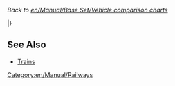 
''Back to [[en/Manual/Base Set/Vehicle comparison charts]]''

{{hu/Manual/Base Set/Trains/VagonTáblaFejléc}}
{{hu/Manual/Base Set/Trains/VagonTáblaSor|
T___|[[hu/Manual/Base Set/Trains/Acélszállító vagon|Acélszállító vagon]]|1,148|2,296|18|38|43|45|acél|tonna|20|25|27|}}
{{hu/Manual/Base Set/Trains/VagonTáblaSor|
TS__|[[hu/Manual/Base Set/Trains/Állatszállító vagon|Állatszállító vagon]]|1,125|2,250|20|24|25|26|állat| |25|30|32|}}
{{hu/Manual/Base Set/Trains/VagonTáblaSor|
TSR_|[[hu/Manual/Base Set/Trains/Áruszállító vagon|Áruszállító vagon]]|1,113|2,226|21|33|36|37|áru|láda|25|30|32}}
{{hu/Manual/Base Set/Trains/VagonTáblaSor|
___Y|[[hu/Buborékszállító vagon|Buborékszállító vagon]]|1,113|2,226|21|22|22|22|buborék| |20|25|27}}
{{hu/Manual/Base Set/Trains/VagonTáblaSor|
___Y|[[hu/Cukorszállító vagon|Cukorszállító vagon]]|1,031|2,062|19|49|54|56|cukor|tonna|30|35|37}}
{{hu/Manual/Base Set/Trains/VagonTáblaSor|
___Y|[[hu/Cukorkaszállító vagon|Cukorkaszállító vagon]]|1,060|2,120|21|28|30|31|cukorka|csomag|25|30|32}}
{{hu/Manual/Base Set/Trains/VagonTáblaSor|
___Y|[[hu/Elemszállító vagon|Elemszállító vagon]]|1,148|2,296|18|23|24|25|elem| |22|27|29}}
{{hu/Manual/Base Set/Trains/VagonTáblaSor|
_SR_|[[hu/Manual/Base Set/Trains/Ételszállító vagon|Ételszállító vagon]]|1,119|2,238|22|47|52|54|étel|tonna|25|30|32}}
{{hu/Manual/Base Set/Trains/VagonTáblaSor|
TSR_|[[hu/Manual/Base Set/Trains/Faszállító vagon|Faszállító vagon]]|1,060|2,120|16|46|51|53|fa|tonna|30|35|37}}
{{hu/Manual/Base Set/Trains/VagonTáblaSor|
TSR_|[[hu/Manual/Base Set/Trains/Gabonaszállító vagon|Gabonaszállító vagon]]|1,066|2,132|19|49|54|56|búza|tonna|30|35|37}}
{{hu/Manual/Base Set/Trains/VagonTáblaSor|
__R_|[[hu/Manual/Base Set/Trains/Gumiszállító vagon|Gumiszállító vagon]]|1,083|2,166|19|40|45|47|gumi|ezer liter|21|26|28}}
{{hu/Manual/Base Set/Trains/VagonTáblaSor|
__R_|[[hu/Manual/Base Set/Trains/Gyümölcsszállító vagon|Gyümölcsszállító vagon]]|1,066|2,132|18|43|48|50|gyümölcs|tonna|25|30|32}}
{{hu/Manual/Base Set/Trains/VagonTáblaSor|
___Y|[[hu/Játékszállító vagon|Játékszállító vagon]]|1,072|2,144|21|23|24|24|játék| |20|25|27}}
{{hu/Manual/Base Set/Trains/VagonTáblaSor|
___Y|[[hu/Kólaszállító vagon|Kólaszállító vagon]]|1,066|2,132|24|49|54|56|kóla|ezer liter|25|30|32}}
{{hu/Manual/Base Set/Trains/VagonTáblaSor|
TSRY|[[hu/Manual/Base Set/Trains/Levélszállító vagon|Levélszállító vagon]]|1,335|2,670|21|28|29|30|levél|csomag|30|35|37}}
{{hu/Manual/Base Set/Trains/VagonTáblaSor|
___Y|[[hu/Műanyagszállító vagon|Műanyagszállító vagon]]|1,119|2,238|18|48|53|55|műanyag|ezer liter|30|35|37}}
{{hu/Manual/Base Set/Trains/VagonTáblaSor|
TSR_|[[hu/Manual/Base Set/Trains/Olajszállító vagon|Olajszállító vagon]]|1,171|2,342|24|54|59|61|olaj|ezer liter|30|35|37}}
{{hu/Manual/Base Set/Trains/VagonTáblaSor|
T___|[[hu/Manual/Base Set/Trains/Páncélozott vagon|Páncélozott vagon]]|1,494|2,988|30|32|33|33|értéktárgy<br>arany<br>gyémánt|csomag|20|25|27}}
{{hu/Manual/Base Set/Trains/VagonTáblaSor|
_S__|[[hu/Manual/Base Set/Trains/Papírszállító vagon|Papírszállító vagon]]|1,148|2,296|18|38|43|45|papír|tonna|20|25|27}}
{{hu/Manual/Base Set/Trains/VagonTáblaSor|
__R_|[[hu/Manual/Base Set/Trains/Rézércszállító vagon|Rézércszállító vagon]]|1,048|2,096|19|49|54|56|rézérc|tonna|30|35|37}}
{{hu/Manual/Base Set/Trains/VagonTáblaSor|
TSRY|[[hu/Manual/Base Set/Trains/Személyvagon|Személyvagon]]|1,447|2,894|25|27|27|27|utas| |40|45|47}}
{{hu/Manual/Base Set/Trains/VagonTáblaSor|
___Y|[[hu/Szénsavasital-szállító vagon|Szénsavasital-szállító vagon]]|1,130|2,260|18|21|21|22|szénsavas ital| |25|30|32}}
{{hu/Manual/Base Set/Trains/VagonTáblaSor|
TS__|[[hu/Manual/Base Set/Trains/Szénszállító vagon|Szénszállító vagon]]|1,031|2,062|18|48|53|55|szén|tonna|30|35|37}}
{{hu/Manual/Base Set/Trains/VagonTáblaSor|
___Y|[[hu/Tejkaramellaszállító vagon|Tejkaramellaszállító vagon]]|1,125|2,250|20|50|55|57|tejkaramella|tonna|30|35|37}}
{{hu/Manual/Base Set/Trains/VagonTáblaSor|
T___|[[hu/Manual/Base Set/Trains/Vasércszállító vagon|Vasércszállító vagon]]|1,048|2,096|19|49|54|56|vasérc|tonna|30|35|37}}
{{hu/Manual/Base Set/Trains/VagonTáblaSor|
___Y|[[hu/Vattacukorszállító vagon|Vattacukorszállító vagon]]|1,042|2,084|20|50|55|57|vattacukor|tonna|30|35|37}}
{{hu/Manual/Base Set/Trains/VagonTáblaSor|
__R_|[[hu/Manual/Base Set/Trains/Vízszállító vagon|Vízszállító vagon]]|1,166|2,332|25|50|55|57|víz|ezer liter|25|30|32}}
|}
==See Also==
* [[en/Manual/Trains#list-of-train-engines-and-carriages|Trains]]

[[Category:en/Manual/Railways]]